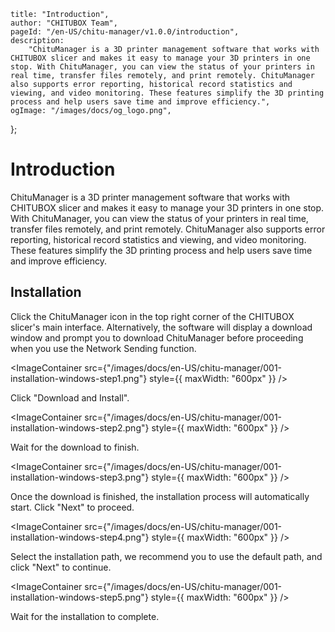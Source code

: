 	title: "Introduction",
	author: "CHITUBOX Team",
	pageId: "/en-US/chitu-manager/v1.0.0/introduction",
	description:
		"ChituManager is a 3D printer management software that works with CHITUBOX slicer and makes it easy to manage your 3D printers in one stop. With ChituManager, you can view the status of your printers in real time, transfer files remotely, and print remotely. ChituManager also supports error reporting, historical record statistics and viewing, and video monitoring. These features simplify the 3D printing process and help users save time and improve efficiency.",
	ogImage: "/images/docs/og_logo.png",
};

# Introduction

ChituManager is a 3D printer management software that works with CHITUBOX slicer and makes it easy to manage your 3D printers in one stop. With ChituManager, you can view the status of your printers in real time, transfer files remotely, and print remotely. ChituManager also supports error reporting, historical record statistics and viewing, and video monitoring. These features simplify the 3D printing process and help users save time and improve efficiency.

## Installation

Click the ChituManager icon in the top right corner of the CHITUBOX slicer's main interface. Alternatively, the software will display a download window and prompt you to download ChituManager before proceeding when you use the Network Sending function.

<ImageContainer
	src={"/images/docs/en-US/chitu-manager/001-installation-windows-step1.png"}
	style={{ maxWidth: "600px" }}
/>

Click "Download and Install".

<ImageContainer
	src={"/images/docs/en-US/chitu-manager/001-installation-windows-step2.png"}
	style={{ maxWidth: "600px" }}
/>

Wait for the download to finish.

<ImageContainer
	src={"/images/docs/en-US/chitu-manager/001-installation-windows-step3.png"}
	style={{ maxWidth: "600px" }}
/>

Once the download is finished, the installation process will automatically start. Click "Next" to proceed.

<ImageContainer
	src={"/images/docs/en-US/chitu-manager/001-installation-windows-step4.png"}
	style={{ maxWidth: "600px" }}
/>

Select the installation path, we recommend you to use the default path, and click "Next" to continue.

<ImageContainer
	src={"/images/docs/en-US/chitu-manager/001-installation-windows-step5.png"}
	style={{ maxWidth: "600px" }}
/>

Wait for the installation to complete.
